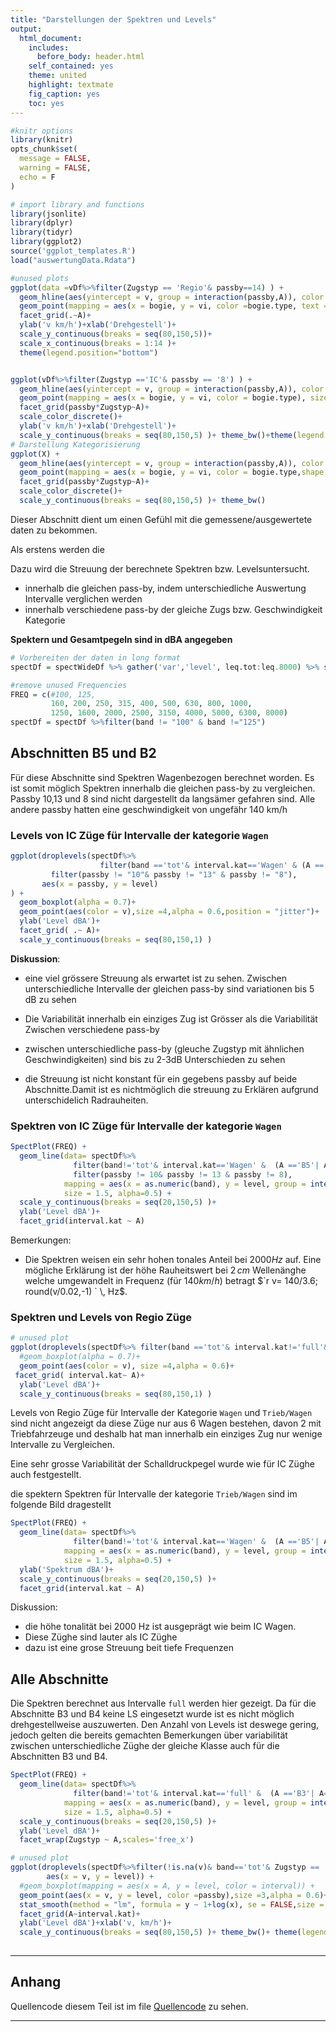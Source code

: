 ```yaml
---
title: "Darstellungen der Spektren und Levels"
output:
  html_document:
    includes:
      before_body: header.html
    self_contained: yes
    theme: united
    highlight: textmate
    fig_caption: yes
    toc: yes
---
```

```r
#knitr options
library(knitr)
opts_chunk$set(
  message = FALSE, 
  warning = FALSE,
  echo = F
)

# import library and functions
library(jsonlite)
library(dplyr)
library(tidyr)
library(ggplot2)
source('ggplot_templates.R')
load("auswertungData.Rdata")
```


```r
#unused plots 
ggplot(data =vDf%>%filter(Zugstyp == 'Regio'& passby==14) ) +
  geom_hline(aes(yintercept = v, group = interaction(passby,A)), color = 'blue', alpha = 0.7, size = 2)+
  geom_point(mapping = aes(x = bogie, y = vi, color =bogie.type, text =bogie.type), size = 3)+
  facet_grid(.~A)+
  ylab('v km/h')+xlab('Drehgestell')+
  scale_y_continuous(breaks = seq(80,150,5))+
  scale_x_continuous(breaks = 1:14 )+
  theme(legend.position="bottom")


ggplot(vDf%>%filter(Zugstyp =='IC'& passby == '8') ) +
  geom_hline(aes(yintercept = v, group = interaction(passby,A)), color = 'blue', alpha = 0.7, size = 2)+
  geom_point(mapping = aes(x = bogie, y = vi, color = bogie.type), size = 3)+
  facet_grid(passby*Zugstyp~A)+
  scale_color_discrete()+
  ylab('v km/h')+xlab('Drehgestell')+
  scale_y_continuous(breaks = seq(80,150,5) )+ theme_bw()+theme(legend.position="bottom")
# Darstellung Kategorisierung
ggplot(X) +
  geom_hline(aes(yintercept = v, group = interaction(passby,A)), color = 'blue', alpha = 0.7, lw = 2)+
  geom_point(mapping = aes(x = bogie, y = vi, color = bogie.type,shape = interval.kat), size = 4)+
  facet_grid(passby*Zugstyp~A)+
  scale_color_discrete()+
  scale_y_continuous(breaks = seq(80,150,5) )+ theme_bw()

```


Dieser Abschnitt dient um einen Gefühl mit die gemessene/ausgewertete daten zu bekommen.

Als erstens werden die 

Dazu wird die Streuung der berechnete Spektren bzw. Levelsuntersucht.

- innerhalb die gleichen pass-by, indem unterschiedliche Auswertung Intervalle verglichen werden
- innerhalb verschiedene pass-by der gleiche Zugs bzw. Geschwindigkeit Kategorie

**Spektern und Gesamtpegeln sind in dBA angegeben**

```r
# Vorbereiten der daten in long format
spectDf = spectWideDf %>% gather('var','level', leq.tot:leq.8000) %>% separate(var , c('var','band'))

#remove unused Frequencies
FREQ = c(#100, 125,
         160, 200, 250, 315, 400, 500, 630, 800, 1000,
         1250, 1600, 2000, 2500, 3150, 4000, 5000, 6300, 8000)
spectDf = spectDf %>%filter(band != "100" & band !="125")

```

## Abschnitten B5 und B2

Für diese Abschnitte sind Spektren Wagenbezogen berechnet worden. Es ist somit möglich Spektren innerhalb die gleichen pass-by zu vergleichen. Passby  10,13 und 8 sind nicht dargestellt da langsämer gefahren sind. Alle andere passby hatten eine geschwindigkeit von ungefähr 140 km/h 


### Levels von IC Züge für Intervalle der kategorie `Wagen`

```r
ggplot(droplevels(spectDf%>%
                    filter(band =='tot'& interval.kat=='Wagen' & (A =='B5'| A=='B2') & Zugstyp == 'IC' ))%>%
         filter(passby != "10"& passby != "13" & passby != "8"),
       aes(x = passby, y = level)
) +
  geom_boxplot(alpha = 0.7)+
  geom_point(aes(color = v),size =4,alpha = 0.6,position = "jitter")+
  ylab('Level dBA')+
  facet_grid( .~ A)+
  scale_y_continuous(breaks = seq(80,150,1) )
```

**Diskussion**:

- eine viel grössere Streuung als erwartet ist zu sehen. Zwischen unterschiedliche Intervalle der gleichen pass-by sind variationen bis 5 dB zu sehen

- Die Variabilität innerhalb ein einziges Zug ist Grösser als die Variabilität Zwischen verschiedene pass-by

- zwischen unterschiedliche pass-by (gleuche Zugstyp mit ähnlichen Geschwindigkeiten) sind bis zu 2-3dB Unterschieden zu sehen

- die Streuung ist nicht konstant für ein gegebens passby auf beide Abschnitte.Damit ist es nichtmöglich die streuung zu Erklären aufgrund unterschidelich Radrauheiten. 

### Spektren von IC Züge für Intervalle der kategorie `Wagen`

```r
SpectPlot(FREQ) + 
  geom_line(data= spectDf%>%
              filter(band!='tot'& interval.kat=='Wagen' &  (A =='B5'| A=='B2') & Zugstyp == 'IC' )%>%
              filter(passby != 10& passby != 13 & passby != 8),
            mapping = aes(x = as.numeric(band), y = level, group = interaction(passby, A, interval, var), color = passby ),
            size = 1.5, alpha=0.5) +
  scale_y_continuous(breaks = seq(20,150,5) )+
  ylab('Level dBA')+
  facet_grid(interval.kat ~ A)

```
Bemerkungen:

- Die Spektren weisen ein sehr hohen tonales Anteil bei $2000 Hz$ auf. Eine mögliche Erklärung ist der  höhe Rauheitswert bei $2\,cm$ Wellenänghe welche umgewandelt in Frequenz (für $140 km/h$) betragt $`r v= 140/3.6; round(v/0.02,-1) ` \, Hz$.



### Spektren und Levels von Regio Züge

```r
# unused plot
ggplot(droplevels(spectDf%>% filter(band =='tot'& interval.kat!='full'& interval.kat!='vorbei' & (A =='B5'| A=='B2') & Zugstyp == 'Regio' )),aes(x = passby, y = level)) +
  #geom_boxplot(alpha = 0.7)+
  geom_point(aes(color = v), size =4,alpha = 0.6)+
 facet_grid( interval.kat~ A)+
  ylab('Level dBA')+
  scale_y_continuous(breaks = seq(80,150,1) )
```
Levels von Regio Züge für Intervalle der Kategorie `Wagen` und `Trieb/Wagen` sind nicht angezeigt da diese Züge nur aus 6 Wagen bestehen, davon 2 mit Triebfahrzeuge und deshalb hat man innerhalb ein einziges Zug nur wenige Intervalle zu Vergleichen. 

Eine sehr grosse Variabilität der Schalldruckpegel wurde wie für IC Züghe auch festgestellt.

die spektern Spektren  für Intervalle der kategorie `Trieb/Wagen` sind im folgende Bild dragestellt

```r
SpectPlot(FREQ) + 
  geom_line(data= spectDf%>%
              filter(band!='tot'& interval.kat=='Wagen' &  (A =='B5'| A=='B2') & Zugstyp == 'Regio' ),
            mapping = aes(x = as.numeric(band), y = level, group = interaction(passby, A, interval, var), color = passby ),
            size = 1.5, alpha=0.5) +
  ylab('Spektrum dBA')+
  scale_y_continuous(breaks = seq(20,150,5) )+
  facet_grid(interval.kat ~ A)

```

Diskussion:

- die höhe tonalität bei 2000 Hz ist ausgeprägt wie beim IC Wagen.
- Diese Züghe sind lauter als IC Züghe
- dazu ist eine grose Streuung beit tiefe Frequenzen

## Alle Abschnitte

Die Spektren berechnet aus Intervalle `full`  werden hier gezeigt. Da für die Abschnitte B3 und B4 keine LS eingesetzt wurde ist es nicht möglich drehgestellweise auszuwerten. Den Anzahl von Levels ist deswege gering, jedoch gelten die bereits gemachten Bemerkungen über variabilität zwischen unterschiedliche Züghe der gleiche Klasse  auch für die Abschnitten B3 und B4.

```r
SpectPlot(FREQ) + 
  geom_line(data= spectDf%>%
              filter(band!='tot'& interval.kat=='full' &  (A =='B3'| A=='B4')),
            mapping = aes(x = as.numeric(band), y = level, group = interaction(passby, A, interval, var), color = passby ),
            size = 1.5, alpha=0.5) +
  scale_y_continuous(breaks = seq(20,150,5) )+
  ylab('Level dBA')+
  facet_wrap(Zugstyp ~ A,scales='free_x')

```
<!--
## Leq vs. Geschwindigkeit für  IC Züghe

Für IC Züghe sind genügende Levels berechnetworden um sinnvoll eine  regression der Level Gegnüber die geschwindigkeit darzustellen. Die Frage die man beantworten will ist :

`Ist die Variabilität erklart aus die Geschwindigkeitunterschiede?`

Die Antwort ist`nein` und war  schon in Früheren Abbildungen zu raten. Die nächste Graphik, wo Leq Werte gegen die Geschwindigkeit dargestellt werden, versucht die Frage genauer zu bentworten.

Man erwartet zunehmender Leq mit zunehmender Geschwindigkeit ($leq \propto log_{10}v$).
-->

```r
# unused plot
ggplot(droplevels(spectDf%>%filter(!is.na(v)& band=='tot'& Zugstyp == 'IC')),
        aes(x = v, y = level)) + 
  #geom_boxplot(mapping = aes(x = A, y = level, color = interval)) +
  geom_point(aes(x = v, y = level, color =passby),size =3,alpha = 0.6)+
  stat_smooth(method = "lm", formula = y ~ 1+log(x), se = FALSE,size = 1,alpha = 0.5)+
  facet_grid(A~interval.kat)+
  ylab('Level dBA')+xlab('v, km/h')+
  scale_y_continuous(breaks = seq(80,150,5) )+ theme_bw()+ theme(legend.position="bottom")
  
```

----

## Anhang
Quellencode diesem Teil ist im file [Quellencode](https://github.com/e-sr/ValFX/blob/master/AkustischeMessungNiederwangen/StatAuswe.Rmd) zu sehen.

----
